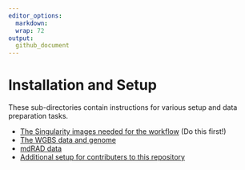 ```yaml
---
editor_options: 
  markdown: 
  wrap: 72
output:
  github_document
---
```


# Installation and Setup

These sub-directories contain instructions for various setup and data preparation tasks.

- [The Singularity images needed for the workflow](docker) (Do this first!)
- [The WGBS data and genome](wgbs_setup)
- [mdRAD data](md_rad)
- [Additional setup for contributers to this repository](dev)

